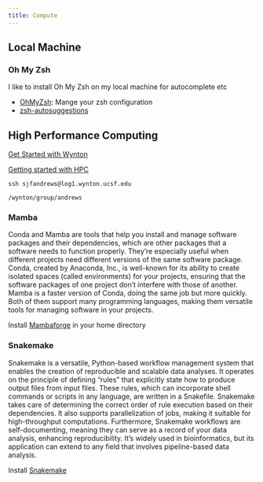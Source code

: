 ```yaml
---
title: Compute 
---
```


## Local Machine 

### Oh My Zsh
I like to install Oh My Zsh on my local machine for autocomplete etc 

- [OhMyZsh](https://github.com/ohmyzsh/ohmyzsh): Mange your zsh configuration 
- [zsh-autosuggestions](https://github.com/zsh-users/zsh-autosuggestions/)

## High Performance Computing

[Get Started with Wynton](https://wynton.ucsf.edu/hpc/get-started/access-cluster.html)

[Getting started with HPC](https://code.sbamin.com/hpc/)

`ssh sjfandrews@log1.wynton.ucsf.edu`

`/wynton/group/andrews`


### Mamba 

Conda and Mamba are tools that help you install and manage software packages and their dependencies, which are other packages that a software needs to function properly. They're especially useful when different projects need different versions of the same software package. Conda, created by Anaconda, Inc., is well-known for its ability to create isolated spaces (called environments) for your projects, ensuring that the software packages of one project don't interfere with those of another. Mamba is a faster version of Conda, doing the same job but more quickly. Both of them support many programming languages, making them versatile tools for managing software in your projects.

Install [Mambaforge](https://github.com/conda-forge/miniforge#mambaforge) in your home directory

### Snakemake 

Snakemake is a versatile, Python-based workflow management system that enables the creation of reproducible and scalable data analyses. It operates on the principle of defining "rules" that explicitly state how to produce output files from input files. These rules, which can incorporate shell commands or scripts in any language, are written in a Snakefile. Snakemake takes care of determining the correct order of rule execution based on their dependencies. It also supports parallelization of jobs, making it suitable for high-throughput computations. Furthermore, Snakemake workflows are self-documenting, meaning they can serve as a record of your data analysis, enhancing reproducibility. It's widely used in bioinformatics, but its application can extend to any field that involves pipeline-based data analysis.

Install [Snakemake](https://snakemake.readthedocs.io/en/stable/getting_started/installation.html#)

